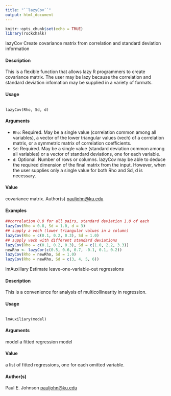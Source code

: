 ```yaml
---
title: "``lazyCov``"
output: html_document
---
```


```r
knitr::opts_chunk$set(echo = TRUE)
library(rockchalk)
```

lazyCov Create covariance matrix from correlation and standard deviation information

#### Description

This is a flexible function that allows lazy R programmers to create covariance matrix. The user
may be lazy because the correlation and standard deviation infomation may be supplied in a variety
of formats.

#### Usage
<pre><code>
lazyCov(Rho, Sd, d)
</code></pre>

#### Arguments
* ``Rho``: Required. May be a single value (correlation common among all variables), a vector of the lower triangular values (vech) of a correlation matrix, or a symmetric matrix of correlation coefficients.
* ``Sd``: Required. May be a single value (standard deviation common among all variables) or a vector of standard deviations, one for each variable.
* ``d``: Optional. Number of rows or columns. lazyCov may be able to deduce the required dimension of the final matrix from the input. However, when the user supplies only a single value for both Rho and Sd, d is necessary.

#### Value
covariance matrix.
Author(s)
<pauljohn@ku.edu>

#### Examples
```r
##correlation 0.8 for all pairs, standard deviation 1.0 of each
lazyCov(Rho = 0.8, Sd = 1.0, d = 3)
## supply a vech (lower triangular values in a column)
lazyCov(Rho = c(0.1, 0.2, 0.3), Sd = 1.0)
## supply vech with different standard deviations
lazyCov(Rho = c(0.1, 0.2, 0.3), Sd = c(1.0, 2.2, 3.3))
newRho <- lazyCor(c(0.5, 0.6, 0.7, -0.1, 0.1, 0.2))
lazyCov(Rho = newRho, Sd = 1.0)
lazyCov(Rho = newRho, Sd = c(3, 4, 5, 6))
```

lmAuxiliary Estimate leave-one-variable-out regressions

#### Description

This is a convenience for analysis of multicollinearity in regression.

#### Usage
<pre><code>
lmAuxiliary(model)
</code></pre>

####  Arguments

model a fitted regression model

####   Value
a list of fitted regressions, one for each omitted variable.

####  Author(s)
Paul E. Johnson <pauljohn@ku.edu>
